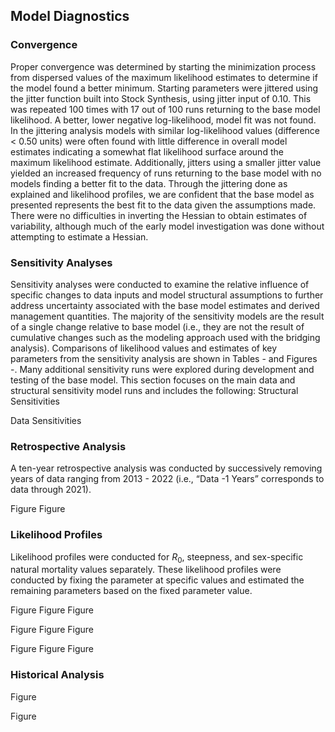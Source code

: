 ## Model Diagnostics

### Convergence

Proper convergence was determined by starting the minimization process from dispersed values of the maximum likelihood estimates to determine if the model found a better minimum. Starting parameters were jittered using the jitter function built into Stock Synthesis, using jitter input of 0.10. This was repeated 100 times with 17 out of 100 runs returning to the base model likelihood. A better, lower negative log-likelihood, model fit was not found. In the jittering analysis models with similar log-likelihood values (difference < 0.50 units) were often found with little difference in overall model estimates indicating a somewhat flat likelihood surface around the maximum likelihood estimate. Additionally, jitters using a smaller jitter value yielded an increased frequency of runs returning to the base model with no models finding a better fit to the data. Through the jittering done as explained and likelihood profiles, we are confident that the base model as presented represents the best fit to the data given the assumptions made. There were no difficulties in inverting the Hessian to obtain estimates of variability, although much of the early model investigation was done without attempting to estimate a Hessian.

### Sensitivity Analyses {#sensitivities}

Sensitivity analyses were conducted to examine the relative influence of specific changes to data inputs and model structural assumptions to further address uncertainty associated with the base model estimates and derived management quantities.  The majority of the sensitivity models are the result of a single change relative to base model (i.e., they are not the result of cumulative changes such as the modeling approach used with the bridging analysis). Comparisons of likelihood values and estimates of key parameters from the sensitivity analysis are shown in Tables \ref{tab:tab-sens-1}-\ref{tab:tab-sens-2} and Figures \ref{fig:sens-ssb-1}-\ref{fig:sens-depl-2}. Many additional sensitivity runs were explored during development and testing of the base model. This section focuses on the main data and structural sensitivity model runs and includes the following:
Structural Sensitivities

\begin{enumerate}
   
  \item  list of items

\end{enumerate}

Data Sensitivities

\begin{enumerate}
   
  \item Remove ...
  
\end{enumerate}


### Retrospective Analysis

A ten-year retrospective analysis was conducted by successively removing years of data ranging from 2013 - 2022 (i.e., "Data -1 Years" corresponds to data through 2021). 

Figure \ref{fig:retro-ssb}
Figure \ref{fig:retro-depl}

### Likelihood Profiles

Likelihood profiles were conducted for $R_0$, steepness, and sex-specific natural mortality values separately. These likelihood profiles were conducted by fixing the parameter at specific values and estimated the remaining parameters based on the fixed parameter value.

Figure \ref{fig:r0-profile}
Figure \ref{fig:r0-ssb}
Figure \ref{fig:r0-depl}

Figure \ref{fig:h-profile}
Figure \ref{fig:h-ssb}
Figure \ref{fig:h-depl}

Figure \ref{fig:m-profile}
Figure \ref{fig:m-ssb}
Figure \ref{fig:m-depl}

### Historical Analysis

Figure \ref{fig:comp-assess-sb}

Figure \ref{fig:comp-assess-depl}

